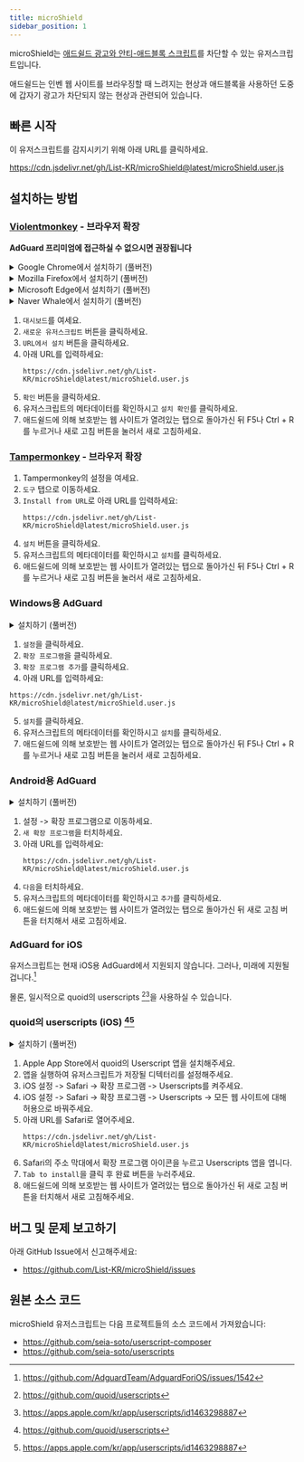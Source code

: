 ```yaml
---
title: microShield
sidebar_position: 1
---
```


microShield는 [애드쉴드 광고와 안티-애드블록 스크립트](https://www.ad-shield.io/)를 차단할 수 있는 유저스크립트입니다.

애드쉴드는 인벤 웹 사이트를 브라우징할 때 느려지는 현상과 애드블록을 사용하던 도중에 갑자기 광고가 차단되지 않는 현상과 관련되어 있습니다.

## 빠른 시작
이 유저스크립트를 감지시키기 위해 아래 URL를 클릭하세요.

https://cdn.jsdelivr.net/gh/List-KR/microShield@latest/microShield.user.js

## 설치하는 방법
### [Violentmonkey](https://addons.mozilla.org/ko/firefox/addon/violentmonkey/) - 브라우저 확장
**AdGuard 프리미엄에 접근하실 수 없으시면 권장됩니다**

<details>
<summary>
    Google Chrome에서 설치하기 (풀버전)
</summary>

<ReactPlayer controls width='100%' height='100%' url='/video/microshield/violentmonkey/Chrome.webm' />

</details>
<details>
<summary>
    Mozilla Firefox에서 설치하기 (풀버전)
</summary>

<ReactPlayer controls width='100%' height='100%' url='/video/microshield/violentmonkey/Firefox.webm' />

</details>
<details>
<summary>
    Microsoft Edge에서 설치하기 (풀버전)
</summary>

<ReactPlayer controls width='100%' height='100%' url='/video/microshield/violentmonkey/Edge.webm' />

</details>
<details>
<summary>
    Naver Whale에서 설치하기 (풀버전)
</summary>

<ReactPlayer controls width='100%' height='100%' url='/video/microshield/violentmonkey/Whale.webm' />

</details>


1. `대시보드`를 여세요.
2. `새로운 유저스크립트` 버튼을 클릭하세요.
3. `URL에서 설치` 버튼을 클릭하세요.
4. 아래 URL를 입력하세요:
    ```
    https://cdn.jsdelivr.net/gh/List-KR/microShield@latest/microShield.user.js
    ```
5. `확인` 버튼을 클릭하세요.
6. 유저스크립트의 메타데이터를 확인하시고 `설치 확인`를 클릭하세요.
7. 애드쉴드에 의해 보호받는 웹 사이트가 열려있는 탭으로 돌아가신 뒤 F5나 Ctrl + R를 누르거나 새로 고침 버튼을 눌러서 새로 고침하세요.

### [Tampermonkey](https://addons.mozilla.org/ko/firefox/addon/tampermonkey/) - 브라우저 확장
1. Tampermonkey의 설정을 여세요.
2. `도구` 탭으로 이동하세요.
3. `Install from URL`로 아래 URL를 입력하세요:
    ```
    https://cdn.jsdelivr.net/gh/List-KR/microShield@latest/microShield.user.js
    ```
4. `설치` 버튼을 클릭하세요.
5. 유저스크립트의 메타데이터를 확인하시고 `설치`를 클릭하세요.
6. 애드쉴드에 의해 보호받는 웹 사이트가 열려있는 탭으로 돌아가신 뒤 F5나 Ctrl + R를 누르거나 새로 고침 버튼을 눌러서 새로 고침하세요.

### Windows용 AdGuard
<details>
<summary>
    설치하기 (풀버전)
</summary>

<ReactPlayer width='560px' height='315px' controls url='https://youtu.be/OFVcKIu6xXY' />

</details>


1. `설정`을 클릭하세요.
2. `확장 프로그램`을 클릭하세요.
3. `확장 프로그램 추가`를 클릭하세요.
4. 아래 URL를 입력하세요:
  ```
  https://cdn.jsdelivr.net/gh/List-KR/microShield@latest/microShield.user.js
  ```
5. `설치`를 클릭하세요.
6. 유저스크립트의 메타데이터를 확인하시고 `설치`를 클릭하세요.
7. 애드쉴드에 의해 보호받는 웹 사이트가 열려있는 탭으로 돌아가신 뒤 F5나 Ctrl + R를 누르거나 새로 고침 버튼을 눌러서 새로 고침하세요.


### Android용 AdGuard
<details>
<summary>
    설치하기 (풀버전)
</summary>

<ReactPlayer width='560px' height='315px' controls url='https://youtube.com/shorts/OZm1q7B7U3Q' />

</details>


1. 설정 -> 확장 프로그램으로 이동하세요.
2. `새 확장 프로그램`을 터치하세요.
3. 아래 URL를 입력하세요:
    ```
    https://cdn.jsdelivr.net/gh/List-KR/microShield@latest/microShield.user.js
    ```
4. `다음`을 터치하세요.
5. 유저스크립트의 메타데이터를 확인하시고 `추가`를 클릭하세요.
6. 애드쉴드에 의해 보호받는 웹 사이트가 열려있는 탭으로 돌아가신 뒤 새로 고침 버튼을 터치해서 새로 고침하세요.


### AdGuard for iOS

유저스크립트는 현재 iOS용 AdGuard에서 지원되지 않습니다.
그러나, 미래에 지원될 겁니다.[^1]

몰론, 일시적으로 quoid의 userscripts [^2][^3]을 사용하실 수 있습니다.

### quoid의 userscripts (iOS) [^2][^3]
<details>
<summary>
    설치하기 (풀버전)
</summary>

<ReactPlayer width='560px' height='315px' controls url='https://youtu.be/bLLwEtEYZb8' />

</details>


1. Apple App Store에서 quoid의 Userscript 앱을 설치해주세요.
2. 앱을 실행하여 유저스크립트가 저장될 디텍터리를 설정해주세요.
3. iOS 설정 -> Safari -> 확장 프로그램 -> Userscripts를 켜주세요.
4. iOS 설정 -> Safari -> 확장 프로그램 -> Userscripts -> 모든 웹 사이트에 대해 허용으로 바꿔주세요.
5. 아래 URL를 Safari로 열어주세요.
    ```
    https://cdn.jsdelivr.net/gh/List-KR/microShield@latest/microShield.user.js
    ```
6. Safari의 주소 막대에서 확장 프로그램 아이콘을 누르고 Userscripts 앱을 엽니다.
7.  `Tab to install`을 클릭 후 완료 버튼을 누러주세요.
8. 애드쉴드에 의해 보호받는 웹 사이트가 열려있는 탭으로 돌아가신 뒤 새로 고침 버튼을 터치해서 새로 고침해주세요.


[^1]: https://github.com/AdguardTeam/AdguardForiOS/issues/1542
[^2]: https://github.com/quoid/userscripts
[^3]: https://apps.apple.com/kr/app/userscripts/id1463298887


## 버그 및 문제 보고하기
아래 GitHub Issue에서 신고해주세요:
 - https://github.com/List-KR/microShield/issues


## 원본 소스 코드
microShield 유저스크립트는 다음 프로젝트들의 소스 코드에서 가져왔습니다:
 - https://github.com/seia-soto/userscript-composer
 - https://github.com/seia-soto/userscripts